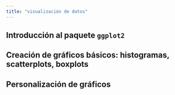 ```yaml
---
title: "visualización de datos"
---
```


## Introducción al paquete `ggplot2`

## Creación de gráficos básicos: histogramas, scatterplots, boxplots

## Personalización de gráficos
